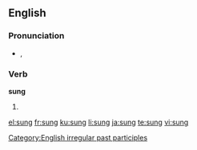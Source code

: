 {{see|súng}}
==English==

===Pronunciation===
*{{IPA|/sʌŋ/}}, {{SAMPA|/sVN/}}
*:{{rhymes|ʌŋ}}

===Verb===
'''sung'''

# {{past participle of|[[sing]]}}

[[Category:English irregular past participles]]

[[el:sung]]
[[fr:sung]]
[[ku:sung]]
[[li:sung]]
[[ja:sung]]
[[te:sung]]
[[vi:sung]]